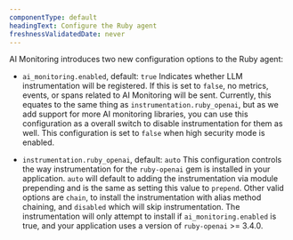 ```yaml
---
componentType: default
headingText: Configure the Ruby agent
freshnessValidatedDate: never
---
```


AI Monitoring introduces two new configuration options to the Ruby agent: 

* `ai_monitoring.enabled`, default: `true` 
Indicates whether LLM instrumentation will be registered. If this is set to `false`, no metrics, events, or spans related to AI Monitoring will be sent. Currently, this equates to the same thing as `instrumentation.ruby_openai`, but as we add support for more AI monitoring libraries, you can use this configuration as a overall switch to disable instrumentation for them as well. This configuration is set to `false` when high security mode is enabled.

* `instrumentation.ruby_openai`, default: `auto`
This configuration controls the way instrumentation for the `ruby-openai` gem is installed in your application. `auto` will default to adding the instrumentation via module prepending and is the same as setting this value to `prepend`. Other valid options are `chain`, to install the instrumentation with alias method chaining, and `disabled` which will skip instrumentation. The instrumentation will only attempt to install if `ai_monitoring.enabled` is true, and your application uses a version of `ruby-openai` >= 3.4.0.